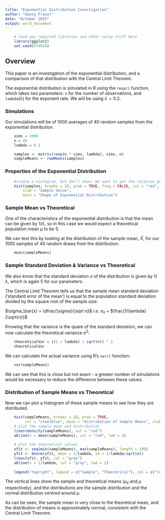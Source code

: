 ```yaml
---
title: "Exponential Distribution Investigation"
author: "Danny Fraser"
date: "October 2015"
output: word_document
---
```

```r
    # load any required libraries and other setup stuff here
    library(ggplot2)
    set.seed(678910)
```
## Overview
This paper is an investigation of the exponential distribution, and a comparison of that distribution with the Central Limit Theorem.

The exponential distribution is simulated in R using the `rexp()` function, which takes two parameters: `n` for the number of observations, and `lambda`($\lambda$) for the exponent rate. We will be using $\lambda = 0.2$.

### Simulations
Our simulations will be of 1000 averages of 40 random samples from the exponential distribution.
```r
    sims = 1000
    n = 40
    lambda = 0.2

    samples <- matrix(rexp(n * sims, lambda), sims, n)
    sampleMeans <- rowMeans(samples)
```
### Properties of the Exponential Distribution
```r
    #create a histogram, but don't show! We want to get the relative percentages
    hist(samples, breaks = 20, prob = TRUE, freq = FALSE, col = "red",
        xlab = "Sample Value", 
        main = "Shape of Exponential Distribution")
```

### Sample Mean vs Theoretical
One of the characteristics of the exponential distribution is that the mean can be given by $1/\lambda$, so in this case we would expect a theoretical population mean $\mu$ to be 5.

We can test this by looking at the distribution of the sample mean, $\bar{X}$, for our 1000 samples of 40 random draws from the distribution:

```r
    mean(sampleMeans)
```

### Sample Standard Deviation & Variance vs Theoretical
We also know that the standard deviation $\sigma$ of the distribution is given by $1/\lambda$, which is again 5 for our parameters.

The Central Limit Theorem tells us that the sample mean standard deviation ('standard error of the mean') is equal to the population standard deviation divided by the square root of the sample size:

$\sigma_\bar{x} = \dfrac{\sigma}{\sqrt n}$ i.e. $\sigma_\bar{x}$ = $\frac{1/\lambda}{\sqrt{n}}$

Knowing that the variance is the quare of the standard deviation, we can now calculate the theoretical variance $\sigma^2$:
```r
    theoreticalVar = ((1 / lambda) / sqrt(n)) ^ 2
    theoreticalVar
```

We can calculate the actual variance using R's `var()` function:
```r
    var(sampleMeans)
```

We can see that this is close but not exact - a greater number of simulations would be necessary to reduce the difference between these values.

### Distribution of Sample Means vs Theoretical
Now we can plot a histogram of these sample means to see how they are distributed.
```r
    hist(sampleMeans, breaks = 20, prob = TRUE,
         col = "steelblue", main = "Distribution of Sample Means", xlab = "Sample Mean")
    # plot the sample mean and distribution
    lines(density(sampleMeans), col = "red")
    abline(v = mean(sampleMeans), col = "red", lwd = 2)
    
    # plot the theoretical values
    xfit <- seq(min(sampleMeans), max(sampleMeans), length = 100)
    yfit <- dnorm(xfit, mean = 1/lambda, sd = 1/lambda/sqrt(n))
    lines(xfit, yfit, col = "grey")
    abline(v = 1/lambda, col = "grey", lwd = 2)
    
    legend("topright", legend = c("Sample", "Theoretical"), col = c("red", "grey"), lwd = 2)

```

The vertical lines show the sample and theoretical means ($\mu_\bar{x}$ and $\mu$ respectively), and the distributions are the sample distribution and the normal distribution centred around $\mu$.

As can be seen, the sample mean is very close to the theoretical mean, and the distribution of means is approximately normal, consistent with the Central Limit Theorem.
